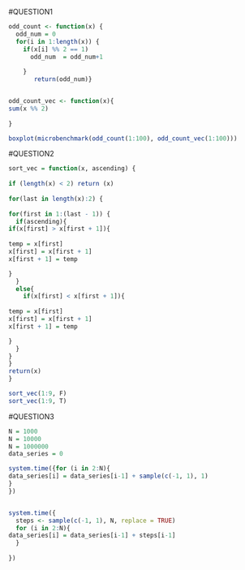 #QUESTION1

```r

odd_count <- function(x) {
  odd_num = 0
  for(i in 1:length(x)) {
    if(x[i] %% 2 == 1) 
      odd_num  = odd_num+1
    
    }
       return(odd_num)}


odd_count_vec <- function(x){
sum(x %% 2)
  
}

boxplot(microbenchmark(odd_count(1:100), odd_count_vec(1:100)))

```

#QUESTION2

```r
sort_vec = function(x, ascending) {
  
if (length(x) < 2) return (x)
  
for(last in length(x):2) {
  
for(first in 1:(last - 1)) {
  if(ascending){
if(x[first] > x[first + 1]){
  
temp = x[first]
x[first] = x[first + 1]
x[first + 1] = temp

}
  }
  else{
    if(x[first] < x[first + 1]){
  
temp = x[first]
x[first] = x[first + 1]
x[first + 1] = temp

}
  }
}
}
return(x)
}

sort_vec(1:9, F)
sort_vec(1:9, T)

```
#QUESTION3

```r
N = 1000
N = 10000
N = 1000000
data_series = 0

system.time({for (i in 2:N){
data_series[i] = data_series[i-1] + sample(c(-1, 1), 1)
}
})


system.time({
  steps <- sample(c(-1, 1), N, replace = TRUE)
  for (i in 2:N){
data_series[i] = data_series[i-1] + steps[i-1]
  }
  
})



```

